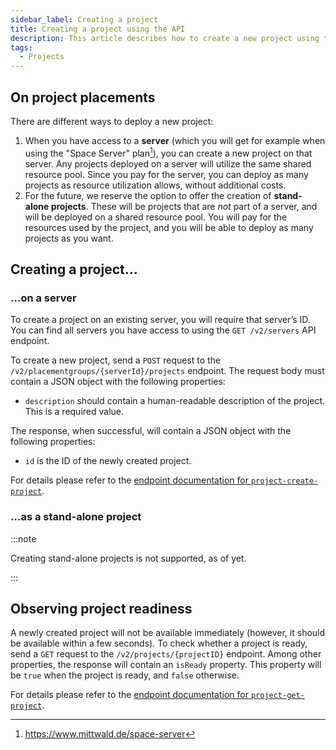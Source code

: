 ```yaml
---
sidebar_label: Creating a project
title: Creating a project using the API
description: This article describes how to create a new project using the mStudio API in various deployment scenarios.
tags:
  - Projects
---
```



## On project placements

There are different ways to deploy a new project:

1. When you have access to a **server** (which you will get for example when using the "Space Server" plan[^1]), you can create a new project on that server. Any projects deployed on a server will utilize the same shared resource pool. Since you pay for the server, you can deploy as many projects as resource utilization allows, without additional costs.
2. For the future, we reserve the option to offer the creation of **stand-alone projects**. These will be projects that are _not_ part of a server, and will be deployed on a shared resource pool. You will pay for the resources used by the project, and you will be able to deploy as many projects as you want.

## Creating a project…

### …on a server

To create a project on an existing server, you will require that server’s ID. You can find all servers you have access to using the <OperationLink tag="Project" operation="project-list-servers">`GET /v2/servers` API endpoint</OperationLink>.

To create a new project, send a `POST` request to the `/v2/placementgroups/{serverId}/projects` endpoint. The request body must contain a JSON object with the following properties:

- `description` should contain a human-readable description of the project. This is a required value.

The response, when successful, will contain a JSON object with the following properties:

- `id` is the ID of the newly created project.

For details please refer to the [endpoint documentation for `project-create-project`](https://developer.mittwald.de/reference/v2/#tag/Project/operation/project-create-project).

### …as a stand-alone project

:::note

Creating stand-alone projects is not supported, as of yet.

:::

## Observing project readiness

A newly created project will not be available immediately (however, it should be available within a few seconds). To check whether a project is ready, send a `GET` request to the `/v2/projects/{projectID}` endpoint. Among other properties, the response will contain an `isReady` property. This property will be `true` when the project is ready, and `false` otherwise.

For details please refer to the [endpoint documentation for `project-get-project`](https://developer.mittwald.de/reference/v2/#tag/Project/operation/project-get-project).

[^1]: https://www.mittwald.de/space-server
